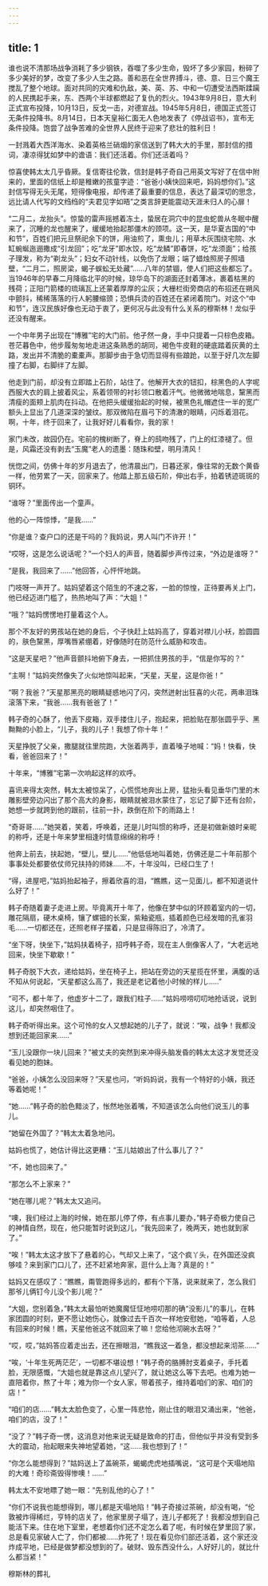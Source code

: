 ```yaml
---
---
---
```

title: 1
---





谁也说不清那场战争消耗了多少钢铁，吞噬了多少生命，毁坏了多少家园，粉碎了多少美好的梦，改变了多少人生之路。善和恶在全世界搏斗，德、意、日三个魔王搅乱了整个地球。面对共同的灾难和仇敌，美、英、苏、中和一切遭受法西斯蹂躏的人民携起手来，东、西两个半球都燃起了复仇的烈火。1943年9月8日，意大利正式宣布投降，10月13日，反戈一击，对德宣战。1945年5月8日，德国正式签订无条件投降书。8月14日，日本天皇裕仁面无人色地发表了《停战诏书》，宣布无条件投降。饱尝了战争苦难的全世界人民终于迎来了悲壮的胜利日！

一封溅着大西洋海水、染着英格兰硝烟的家信送到了韩大大的手里，那封信的措词，凄凉得犹如梦中的谵语：我们还活着。你们还活着吗？

惊喜使韩太太几乎昏厥。复信寄往伦敦，信封是韩子奇自己用英文写好了在信中附来的，里面的信纸上却是稚嫩的孩童字迹：“爸爸小姨快回来吧，妈妈想你们。”这封信写得无头无尾，短得像电报，却传递了最重要的信息，表达了最深切的思念，远比请人代写的文绉绉的“夫君见字如晤”之类言辞更能震动天涯未归人的心扉！

“二月二，龙抬头”。惊蛰的雷声摇撼着冻土，蛰居在洞穴中的昆虫蛇兽从冬眠中醒来了，沉睡的龙也醒来了，缓缓地抬起那僵木的颈项。这一天，是华夏古国的“中和节”，百姓们把元旦祭祀余下的饼，用油煎了，熏虫儿；用草木灰围绕宅院、水缸蜿蜒迤逦撒成“引龙回”；吃“龙牙”即水饺，吃“龙鳞”即春饼，吃“龙须面”；给孩子理发，称为“剃龙头”；妇女不动针线，以免伤了龙眼；端了蜡烛照房子照墙壁，“二月二，照房梁，蝎子蜈蚣无处藏”……八年的禁锢，使人们把这些都忘了。当1946年的早春二月降临北平的时候，琼华岛下的湖面还封着薄冰，裹着枯黑的残荷；正阳门箭楼的琉璃瓦上还蒙着厚厚的尘灰；大栅栏街旁商店的布招还在朔风中颤抖，稀稀落落的行人躬腰缩颈；恐惧兵烫的百姓还在紧闭着院门。对这个“中和节”，连汉民族好像也无动于衷了，更何况与此没有什么关系的穆斯林！龙似乎还没有醒来。

一个中年男子出现在“博雅”宅的大门前。他孑然一身，手中只提着一只棕色皮箱。苍茫暮色中，他步履匆匆地走进这条熟悉的胡同，褐色牛皮鞋的硬底踏着灰黄的土路，发出并不清脆的橐橐声。那脚步由于急切而显得有些踉跄，以至于好几次左脚撞了右脚，右脚绊了左脚。

他走到门前，却没有立即踏上石阶，站住了。他解开大衣的钮扣，棕黑色的人字呢西服大衣的肩上披着风尘，系着领带的衬衫领口散着汗气。他微微地喘息，黧黑而清瘦的面颊上肌肉在抖动。在他把头缓缓抬起的时候，被黑色礼帽遮住一半的宽广额头上显出了几道深深的皱纹。那双微陷在眉弓下的清澈的眼睛，闪烁着泪花。啊，十年，终于回来了，让我好好儿看看你，我的家！

家门未改，故园仍在。宅前的槐树断了，脊上的鸱吻残了，门上的红漆褪了。但是，风霜还没有剥去“玉魔”老人的遗墨：随珠和壁，明月清风！

恍惚之间，仿佛十年的岁月退去了，他清晨出门，日暮还家，像往常的无数个黄昏一样，他劳累了一天，回家来了。他踏上那五级石阶，伸出右手，拍着锈迹斑斑的铜环。

“谁呀？”里面传出一个童声。

他的心一阵惊悸，“是我……”

“你是谁？查户口的还是干吗的？我妈说，男人叫门不许开！”

“哎呀，这是怎么说话呢？”一个妇人的声音，随着脚步声传过来，“外边是谁呀？”

“是我，我回来了……”他回答，心怦怦地跳。

门吱呀一声开了。姑妈望着这个陌生的不速之客，一脸的惊惶，正待要再关上门，他已经迈进门槛了，热热地叫了声：“大姐！”

“哦？”姑妈愣愣地打量着这个人。

那个不友好的男孩站在她的身后，个子快赶上姑妈高了，穿着对襟儿小袄，脸圆圆的，肤色黧黑，厚嘴唇紧绷着，好像随时在防范什么威胁和攻击。

“这是天星吧？”他声音颤抖地俯下身去，一把抓住男孩的手，“信是你写的？”

“主啊！”姑妈突然像失了火似地惊叫起来，“天星，天星，这是你爸！”

“啊？我爸？”天星那黑亮的眼睛疑惑地闪了闪，突然迸射出狂喜的火花，两串泪珠滚落下来，“我爸……我有爸爸了！”

韩子奇的心酥了，他丢下皮箱，双手搂住儿子，抱起来，把脸贴在那张圆乎乎、黑黝黝的小脸上，“儿子，我的儿子！我想了你十年！”

天星挣脱了父亲，撒腿就往里院跑，大张着两手，直着嗓子地喊：“妈！快看，快看，爸爸回来了！”

十年来，“博雅”宅第一次响起这样的欢呼。

喜讯来得太突然，韩太太被惊呆了，心慌慌地奔出上房，猛抬头看见垂华门里的木雕影壁旁边闪出了那个高大的身影，眼睛就被泪水蒙住了，忘记了脚下还有台阶，她想一步就跨到他的跟前，往前一扑，跌倒在阶下的雨路上！

“奇哥哥……”她哭着，笑着，呼唤着，还是儿时叫惯的称呼，还是初做新娘时亲昵的称呼，还是十年来梦里相逢时情意绵绵的称呼！

他奔上前去，扶起她，“壁儿，壁儿……”他低低地叫着她，仿佛还是二十年前那个事事处处都要依仗师兄扶持的师妹……不，十年没叫，已经口生了！

“得，进屋吧，”姑妈抬起袖子，擦着欣喜的泪，“瞧瞧，这一见面儿，都不知道说什么好了！”

韩子奇随着妻子走进上房。毕竟离开十年了，他像在梦中似的环顾着室内的一切，雕花隔扇，硬木桌椅，镶了螺钿的长案，紫釉瓷瓶，插着颜色已经发暗的孔雀羽毛……一切都还在，还照老样子摆着，只是显得陈旧了，冷清了。

“坐下呀，快坐下，”姑妈扶着椅子，招呼韩子奇，现在主人倒像客人了，“大老远地回来，快坐下歇歇！”

韩子奇脱下大衣，递给姑妈，坐在椅子上，把站在旁边的天星揽在怀里，满腹的话不知从何说起，“天星都这么高了，我还是老记着他小时候的样儿……”

“可不，都十年了，他虚岁十二了，跟我们柱子……”姑妈唠唠叨叨地抢话说，说到这儿，却突然咽住了。

韩子奇听得出来。这个可怜的女人又想起她的儿子了，就说：“唉，战争！我都没想到还能回家来……”

“玉儿没跟你一块儿回来？”被丈夫的突然到来冲得头脑发昏的韩太太这才发觉还没看见她的胞妹。

“爸爸，小姨怎么没回来呀？”天星也问，“听妈妈说，我有一个特好的小姨，我还等着她呢！”

“她……”韩子奇的脸色黯淡了，怅然地张着嘴，不知道该怎么向他们说玉儿的事儿。

“她留在外国了？”韩太太着急地问。

姑妈也慌了，她估计得比这更糟：“玉儿姑娘出了什么事儿了？”

“不，她也回来了。”

“那怎么不上家来？”

“她在哪儿呢？”韩太太又追问。

“噢，我们经过上海的时候，她在那儿停了停，有点事儿要办，”韩子奇极力使自己的神情自然，现在，他只能暂时说到这儿，“我先回来了，晚两天，她也就到家了。”

“唉！”韩太太这才放下了悬着的心，气却又上来了，“这个疯丫头，在外国还没疯够哇？来到家门口儿了，还不赶紧地奔家，逛什么上海？真是的！”

姑妈又在感叹了：“瞧瞧，甭管跑得多远的，都有个下落，说来就来了，怎么我们那爷儿俩钉今儿没个影儿呢？”

“大姐，您别着急，”韩太太最怕听她魔魔怔怔地唠叨那的确“没影儿”的事儿，在韩家团圆的时刻，更不愿让她伤心，就像过去千百次一样地安慰她，“咱等着，人总有回来的时候！瞧，天星他爸这不就回来了嘛！您给他沏碗水去呀？”

“哎，哎，”姑妈答应着走出去，还在擦眼泪，“瞧我这一着急，都没想起来沏茶……”

“唉，‘十年生死两茫茫’，一切都不堪设想！”韩子奇的胳膊肘支着桌子，手托着脸，无限感慨，“大姐也就是靠这点儿望兴了，就让她这么等下去吧。也难为她一直陪着你，熬了十年；难为你一个女人家，带着孩子，维持着咱们的家、咱们的店！”

“咱们的店……”韩太太脸色变了，心里一阵悲怆，刚止住的眼泪又涌出来，“他爸，咱们的店，没了！”

“没了？”韩子奇一愣，这消息对他来说无疑是致命的打击，但他似乎并没有受到多大的震动，抬起眼来失神地望着她，“这……我也想到了！”

“你怎么能想得到？”姑妈送上了盖碗茶，蝎蝎虎虎地插嘴说，“这可是个天塌地陷的大难！奇珍斋毁得惨噢！……”

韩太太不安地瞟了她一眼：“先别乱他的心了！”

“你们不说我也能想得到，哪儿都是天塌地陷！”韩子奇接过茶碗，却没有喝，“伦敦被炸得稀烂，亨特的店关了，他家里房子塌了，连儿子都死了！我都没想到自己能活下来。住在地下室里，老想着你们还不定怎么着了呢，有时候在梦里回了家，总是看见家破人亡了，你们都被……炸死了！现在看见你们部还活着，这个家还没炸成平地，已经是做梦都没想到的了。破财、毁东西没什么，人好好儿的，就比什么都当紧！”

穆斯林的葬礼